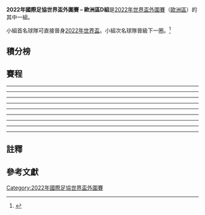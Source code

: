 {{NoteTA
|G1=足球
}}

'''2022年國際足協世界盃外圍賽 – 歐洲區D組'''是[[2022年國際足協世界盃|2022年世界盃]][[2022年國際足協世界盃外圍賽|外圍賽]]（[[2022年國際足協世界盃外圍賽_(歐洲區)|歐洲區]]）的其中一組。

小組首名球隊可直接晉身[[2022年國際足協世界盃|2022年世界盃]]。小組次名球隊晉級下一圈。<ref>{{cite web |url=https://img.fifa.com/image/upload/adjlwts3o6c57g0skqor.pdf |title=UEFA preliminary competition format for the FIFA World Cup 2022 |work=FIFA |format=PDF |date=4 December 2020 |access-date=7 December 2020 |archive-date=15 December 2020 |archive-url=https://web.archive.org/web/20201215061006/https://img.fifa.com/image/upload/adjlwts3o6c57g0skqor.pdf}}</ref>

== 積分榜 ==
{{2022年國際足協世界盃外圍賽 – 歐洲區小組積分榜|D組|show_matches=yes|only_pld_pts=no_hide_class_rules}}

== 賽程 ==
{{Football box
|id=Finland v Bosnia and Herzegovina
|date={{Start date|2021|3|24|df=y}}
|time=20:45 {{small|(21:45 [[UTC+02:00|UTC+2]])}}
|team1={{fb-rt|FIN}}
|score=2–2
|report=[https://www.fifa.com/tournaments/mens/worldcup/qatar2022/qualifiers/uefa/match-center/400155613 報告 (FIFA)]<br />[https://www.uefa.com/european-qualifiers/match/2030766/ 報告 (UEFA)]
|team2={{fb|BIH}}
|goals1=[[泰穆·普基|普基]] {{goal|58||77}}
|goals2=
*[[Miralem_Pjanić|Pjanić]] {{goal|55}}
*[[Miroslav_Stevanović|Stevanović]] {{goal|84}}
|stadium=[[赫爾辛基奧林匹克體育場|赫爾辛基奧林匹克體育場]], [[赫爾辛基|赫爾辛基]]
|attendance=
|referee= [[阿纳斯塔西奥斯·西季罗普洛斯|阿纳斯塔西奥斯·西季罗普洛斯]] ([[希臘足球總會|希臘]])
}}
{{Football box
|id=France v Ukraine
|date={{Start date|2021|3|24|df=y}}
|time=20:45
|team1={{fb-rt|FRA}}
|score=1–1
|report=[https://www.fifa.com/tournaments/mens/worldcup/qatar2022/qualifiers/uefa/match-center/400155619 報告 (FIFA)]<br />[https://www.uefa.com/european-qualifiers/match/2030762/ 報告 (UEFA)]
|team2={{fb|UKR}}
|goals1=[[安托萬·格里茲曼|格里茲曼]] {{goal|19}}
|goals2=[[Serhiy_Sydorchuk|Sydorchuk]] {{goal|57|}}
|stadium=[[Stade_de_France|Stade de France]], [[Saint-Denis,_Seine-Saint-Denis|Saint-Denis]]
|attendance=
|referee=[[托比亚斯·施蒂勒|托比亚斯·施蒂勒]] ([[德國足球協會|德國]])
}}
----
{{Football box
|id=Kazakhstan v France
|date={{Start date|2021|3|28|df=y}}
|time=15:00 {{small|(19:00 [[UTC+06:00|UTC+6]])}}
|team1={{fb-rt|KAZ}}
|score=0–2
|report=[https://www.fifa.com/tournaments/mens/worldcup/qatar2022/qualifiers/uefa/match-center/400155626 報告 (FIFA)]<br />[https://www.uefa.com/european-qualifiers/match/2030791/ 報告 (UEFA)]
|team2={{fb|FRA}}
|goals1=
|goals2=[[奧斯曼·登貝萊|登貝萊]] {{goal|20}} <br>{{link-en|謝爾蓋·馬里|Serhiy Malyi|馬里}} {{goal|44|o.g.}}
|stadium=[[阿斯塔納競技場|阿斯塔納競技場]], [[努爾蘇丹|努爾蘇丹]]
|attendance=
|referee={{link-en|阿列克謝·庫爾巴科夫|Aleksei Kulbakov}} ([[白俄羅斯足球協會|白俄羅斯]])
}}
{{Football box
|id=Ukraine v Finland
|date={{Start date|2021|3|28|df=y}}
|time=20:45 {{small|(21:45 [[UTC+03:00|UTC+3]])}}
|team1={{fb-rt|UKR}}
|score=1–1
|report=[https://www.fifa.com/tournaments/mens/worldcup/qatar2022/qualifiers/uefa/match-center/400155614 報告 (FIFA)]<br />[https://www.uefa.com/european-qualifiers/match/2030795/ 報告 (UEFA)]
|team2={{fb|FIN}}
|goals1={{link-en|朱尼爾·莫拉斯|Júnior Moraes|莫拉斯}} {{goal|80}}
|goals2= [[泰穆·普基|普基]] {{goal|89|pen.}}
|stadium=[[奧林匹克國家綜合體育場|奧林匹克國家綜合體育場]], [[基輔|基輔]]
|attendance=
|referee={{link-en|伊斯特雲·科瓦茨|István Kovács}} ([[羅馬尼亞足球總會|羅馬尼亞]])
}}
----
{{Football box
|id=Bosnia and Herzegovina v France
|date={{Start date|2021|3|31|df=y}}
|time=20:45
|team1={{fb-rt|BIH}}
|score=0–1
|report=[https://www.fifa.com/tournaments/mens/worldcup/qatar2022/qualifiers/uefa/match-center/400155620 報告 (FIFA)]<br />[https://www.uefa.com/european-qualifiers/match/2030818/ 報告 (UEFA)]
|team2={{fb|FRA}}
|goals1=
|goals2=[[安托萬·格里茲曼|格里茲曼]] {{goal|60}}
|stadium=[[Stadion_Grbavica|Stadion Grbavica]], [[塞拉耶佛|塞拉耶佛]]
|attendance=
|referee= {{link-en|丹尼爾·奧薩托|Daniele Orsato}} ([[意大利足球總會|義大利]])
}}
{{Football box
|id=Ukraine v Kazakhstan
|date={{Start date|2021|3|31|df=y}}
|time=20:45 {{small|(21:45 [[UTC+03:00|UTC+3]])}}
|team1={{fb-rt|UKR}}
|score=1–1
|report=[https://www.fifa.com/tournaments/mens/worldcup/qatar2022/qualifiers/uefa/match-center/400155628 報告 (FIFA)]<br />[https://www.uefa.com/european-qualifiers/match/2030816/ 報告 (UEFA)]
|team2={{fb|KAZ}}
|goals1=
|goals2=
|stadium=[[奧林匹克國家綜合體育場|奧林匹克國家綜合體育場]], [[基輔|基輔]]
|attendance=
|referee=
}}
----
{{Football box
|id=Kazakhstan v Ukraine
|date={{Start date|2021|9|1|df=y}}
|time=16:00 {{small|(20:00 [[UTC+06:00|UTC+6]])}}
|team1={{fb-rt|KAZ}}
|score=2–2
|report=[https://www.fifa.com/tournaments/mens/worldcup/qatar2022/qualifiers/uefa/match-center/400155616 報告 (FIFA)]<br />[https://www.uefa.com/european-qualifiers/match/2030837/ 報告 (UEFA)]
|team2={{fb|UKR}}
|goals1=
|goals2=
|stadium=
|attendance=
|referee=
}}
{{Football box
|id=France v Bosnia and Herzegovina
|date={{Start date|2021|9|1|df=y}}
|time=20:45
|team1={{fb-rt|FRA}}
|score=1–1
|report=[https://www.fifa.com/tournaments/mens/worldcup/qatar2022/qualifiers/uefa/match-center/400155618 報告 (FIFA)]<br />[https://www.uefa.com/european-qualifiers/match/2030838/ 報告 (UEFA)]
|team2={{fb|BIH}}
|goals1=
|goals2=
|stadium=
|attendance=
|referee=
}}
----
{{Football box
|id=Finland v Kazakhstan
|date={{Start date|2021|9|4|df=y}}
|time=18:00 {{small|(19:00 [[UTC+03:00|UTC+3]])}}
|team1={{fb-rt|FIN}}
|score=1–0
|report=[https://www.fifa.com/worldcup/preliminaries/europe/matches/match/400155631/ 報告 (FIFA)]<br />[https://www.uefa.com/european-qualifiers/match/2030865/ 報告 (UEFA)]
|team2={{fb|KAZ}}
|goals1=
|goals2=
|stadium=
|attendance=
|referee=
}}
{{Football box
|id=Ukraine v France
|date={{Start date|2021|9|4|df=y}}
|time=20:45 {{small|(21:45 [[UTC+03:00|UTC+3]])}}
|team1={{fb-rt|UKR}}
|score=1–1
|report=[https://www.fifa.com/worldcup/preliminaries/europe/matches/match/400155612/ 報告 (FIFA)]<br />[https://www.uefa.com/european-qualifiers/match/2030870/ 報告 (UEFA)]
|team2={{fb|FRA}}
|goals1=
|goals2=
|stadium=
|attendance=
|referee=
}}
----
{{Football box
|id=Bosnia and Herzegovina v Kazakhstan
|date={{Start date|2021|9|7|df=y}}
|time=20:45
|team1={{fb-rt|BIH}}
|score=2–2
|report=[https://www.fifa.com/worldcup/preliminaries/europe/matches/match/400155625/ 報告 (FIFA)]<br />[https://www.uefa.com/european-qualifiers/match/2030894/ 報告 (UEFA)]
|team2={{fb|KAZ}}
|goals1=
|goals2=
|stadium=
|attendance=
|referee=
}}
{{Football box
|id=France v Finland
|date={{Start date|2021|9|7|df=y}}
|time=20:45
|team1={{fb-rt|FRA}}
|score=2–0
|report=[https://www.fifa.com/worldcup/preliminaries/europe/matches/match/400155627/ 報告 (FIFA)]<br />[https://www.uefa.com/european-qualifiers/match/2030888/ 報告 (UEFA)]
|team2={{fb|FIN}}
|goals1=
|goals2=
|stadium=
|attendance=
|referee=
}}
----
{{Football box
|id=Kazakhstan v Bosnia and Herzegovina
|date={{Start date|2021|10|9|df=y}}
|time=15:00 {{small|(19:00 [[UTC+06:00|UTC+6]])}}
|team1={{fb-rt|KAZ}}
|score=0–2
|report=[https://www.fifa.com/worldcup/preliminaries/europe/matches/match/400155615/ 報告 (FIFA)]<br />[https://www.uefa.com/european-qualifiers/match/2030928/ 報告 (UEFA)]
|team2={{fb|BIH}}
|goals1=
|goals2=
|stadium=
|attendance=
|referee=
}}
{{Football box
|id=Finland v Ukraine
|date={{Start date|2021|10|9|df=y}}
|time=18:00 {{small|(19:00 [[UTC+03:00|UTC+3]])}}
|team1={{fb-rt|FIN}}
|score=1–2
|report=[https://www.fifa.com/worldcup/preliminaries/europe/matches/match/400155622/ 報告 (FIFA)]<br />[https://www.uefa.com/european-qualifiers/match/2030926/ 報告 (UEFA)]
|team2={{fb|UKR}}
|goals1=
|goals2=
|stadium=
|attendance=
|referee=
}}
----
{{Football box
|id=Kazakhstan v Finland
|date={{Start date|2021|10|12|df=y}}
|time=16:00 {{small|(20:00 [[UTC+06:00|UTC+6]])}}
|team1={{fb-rt|KAZ}}
|score=0–2
|report=[https://www.fifa.com/worldcup/preliminaries/europe/matches/match/400155630/ 報告 (FIFA)]<br />[https://www.uefa.com/european-qualifiers/match/2030948/ 報告 (UEFA)]
|team2={{fb|FIN}}
|goals1=
|goals2=
|stadium=
|attendance=
|referee=
}}
{{Football box
|id=Ukraine v Bosnia and Herzegovina
|date={{Start date|2021|10|12|df=y}}
|time=20:45 {{small|(21:45 [[UTC+03:00|UTC+3]])}}
|team1={{fb-rt|UKR}}
|score=1–1
|report=[https://www.fifa.com/worldcup/preliminaries/europe/matches/match/400155617/ 報告 (FIFA)]<br />[https://www.uefa.com/european-qualifiers/match/2030951/ 報告 (UEFA)]
|team2={{fb|BIH}}
|goals1=
|goals2=
|stadium=
|attendance=
|referee=
}}
----
{{Football box
|id=Bosnia and Herzegovina v Finland
|date={{Start date|2021|11|13|df=y}}
|time=15:00
|team1={{fb-rt|BIH}}
|score=1–3
|report=[https://www.fifa.com/worldcup/preliminaries/europe/matches/match/400155624/ 報告 (FIFA)]<br />[https://www.uefa.com/european-qualifiers/match/2030984/ 報告 (UEFA)]
|team2={{fb|FIN}}
|goals1=
|goals2=
|stadium=
|attendance=
|referee=
}}
{{Football box
|id=France v Kazakhstan
|date={{Start date|2021|11|13|df=y}}
|time=20:45
|team1={{fb-rt|FRA}}
|score=8–0
|report=[https://www.fifa.com/worldcup/preliminaries/europe/matches/match/400155629/ 報告 (FIFA)]<br />[https://www.uefa.com/european-qualifiers/match/2030982/ 報告 (UEFA)]
|team2={{fb|KAZ}}
|goals1=
|goals2=
|stadium=
|attendance=
|referee=
}}
----
{{Football box
|id=Bosnia and Herzegovina v Ukraine
|date={{Start date|2021|11|16|df=y}}
|time=20:45
|team1={{fb-rt|BIH}}
|score=0–2
|report=[https://www.fifa.com/worldcup/preliminaries/europe/matches/match/400155621/ 報告 (FIFA)]<br />[https://www.uefa.com/european-qualifiers/match/2031007/ 報告 (UEFA)]
|team2={{fb|UKR}}
|goals1=
|goals2=
|stadium=
|attendance=
|referee=
}}
{{Football box
|id=Finland v France
|date={{Start date|2021|11|16|df=y}}
|time=20:45 {{small|(21:45 [[UTC+02:00|UTC+2]])}}
|team1={{fb-rt|FIN}}
|score=0–2
|report=[https://www.fifa.com/worldcup/preliminaries/europe/matches/match/400155623/ 報告 (FIFA)]<br />[https://www.uefa.com/european-qualifiers/match/2031009/ 報告 (UEFA)]
|team2={{fb|FRA}}
|goals1=
|goals2=
|stadium=
|attendance=
|referee=
}}

== 註釋 ==
{{Reflist|group = "note"}}

== 參考文獻 ==
{{Reflist}}
{{2022年國際足協世界盃外圍賽}}
{{國際足協世界盃}}

[[Category:2022年國際足協世界盃外圍賽|Category:2022年國際足協世界盃外圍賽]]